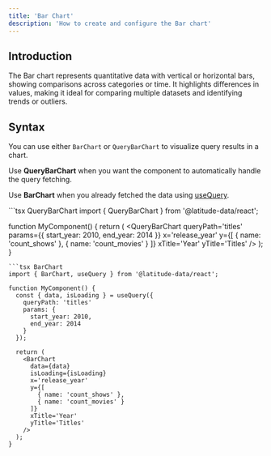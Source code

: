 ```yaml
---
title: 'Bar Chart'
description: 'How to create and configure the Bar chart'
---
```


<BarChartIframe />

## Introduction
The Bar chart represents quantitative data with vertical or horizontal bars, showing comparisons across categories or time. It highlights differences in values, making it ideal for comparing multiple datasets and identifying trends or outliers.

## Syntax

You can use either `BarChart` or `QueryBarChart` to visualize query results in a chart.

Use **QueryBarChart** when you want the component to automatically handle the query fetching.

Use **BarChart** when you already fetched the data using [useQuery](/react/running-query/use-query).

<CodeGroup>
```tsx QueryBarChart
import { QueryBarChart } from '@latitude-data/react';

function MyComponent() {
  return (
    <QueryBarChart
      queryPath='titles'
      params={{
        start_year: 2010,
        end_year: 2014
      }}
      x='release_year'
      y={[
        { name: 'count_shows' },
        { name: 'count_movies' }
      ]}
      xTitle='Year'
      yTitle='Titles'
    />
  );
}
```
```tsx BarChart
import { BarChart, useQuery } from '@latitude-data/react';

function MyComponent() {
  const { data, isLoading } = useQuery({
    queryPath: 'titles'
    params: {
      start_year: 2010,
      end_year: 2014
    }
  });

  return (
    <BarChart
      data={data}
      isLoading={isLoading}
      x='release_year'
      y={[
        { name: 'count_shows' },
        { name: 'count_movies' }
      ]}
      xTitle='Year'
      yTitle='Titles'
    />
  );
}
```
</CodeGroup>

<ReactChartProperties />